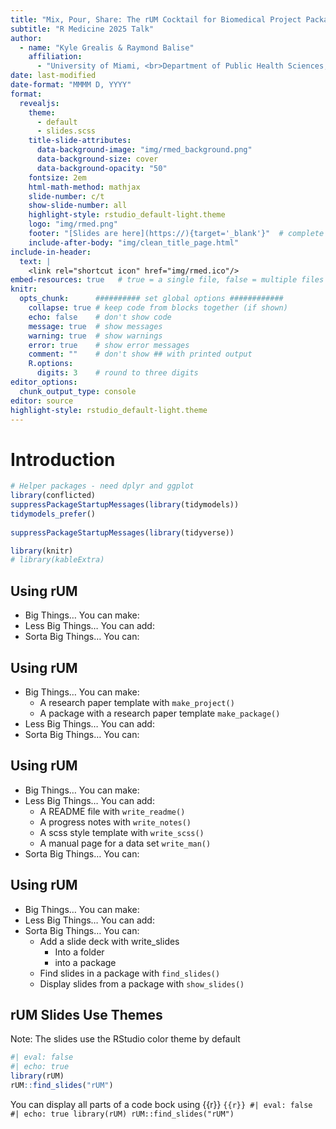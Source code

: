 ```yaml
---
title: "Mix, Pour, Share: The rUM Cocktail for Biomedical Project Packaging"
subtitle: "R Medicine 2025 Talk"
author:
  - name: "Kyle Grealis & Raymond Balise"
    affiliation:
      - "University of Miami, <br>Department of Public Health Sciences, <br>Division of Biostatistics and Bioinformatics"
date: last-modified
date-format: "MMMM D, YYYY"
format:
  revealjs:
    theme: 
      - default
      - slides.scss
    title-slide-attributes:
      data-background-image: "img/rmed_background.png"
      data-background-size: cover
      data-background-opacity: "50"
    fontsize: 2em
    html-math-method: mathjax
    slide-number: c/t
    show-slide-number: all
    highlight-style: rstudio_default-light.theme
    logo: "img/rmed.png"
    footer: "[Slides are here](https://){target='_blank'}"  # complete the URL
    include-after-body: "img/clean_title_page.html"
include-in-header:
  text: |
    <link rel="shortcut icon" href="img/rmed.ico"/>
embed-resources: true   # true = a single file, false = multiple files
knitr:
  opts_chunk:      ########## set global options ############
    collapse: true # keep code from blocks together (if shown)
    echo: false    # don't show code
    message: true  # show messages
    warning: true  # show warnings
    error: true    # show error messages
    comment: ""    # don't show ## with printed output
    R.options:   
      digits: 3    # round to three digits
editor_options:
  chunk_output_type: console
editor: source
highlight-style: rstudio_default-light.theme
---
```

 
# Introduction
 
```r
# Helper packages - need dplyr and ggplot
library(conflicted)
suppressPackageStartupMessages(library(tidymodels))
tidymodels_prefer()
 
suppressPackageStartupMessages(library(tidyverse))

library(knitr)
# library(kableExtra)
```
 


## Using rUM

+ Big Things... You can make:
+ Less Big Things...  You can add:
+ Sorta Big Things... You can:


## Using rUM 

+ Big Things... You can make:
  + A research paper template with `make_project()`
  + A package with a research paper template `make_package()`
+ Less Big Things...  You can add:
+ Sorta Big Things... You can:


## Using rUM 

+ Big Things... You can make:
+ Less Big Things...  You can add:
  + A README file with `write_readme()`
  + A progress notes with `write_notes()`
  + A scss style template with `write_scss()`
  + A manual page for a data set `write_man()`
+ Sorta Big Things... You can:


## Using rUM

+ Big Things... You can make:
+ Less Big Things...  You can add:
+ Sorta Big Things... You can:
  + Add a slide deck with write_slides
    + Into a folder
    + into a package
  + Find slides in a package with `find_slides()`
  + Display slides from a package with `show_slides()`

## rUM Slides Use Themes

Note: The slides use the RStudio color theme by default
```r
#| eval: false
#| echo: true
library(rUM)
rUM::find_slides("rUM")
```

You can display all parts of a code bock using {{r}}
```{{r}}
#| eval: false
#| echo: true
library(rUM)
rUM::find_slides("rUM")
```
